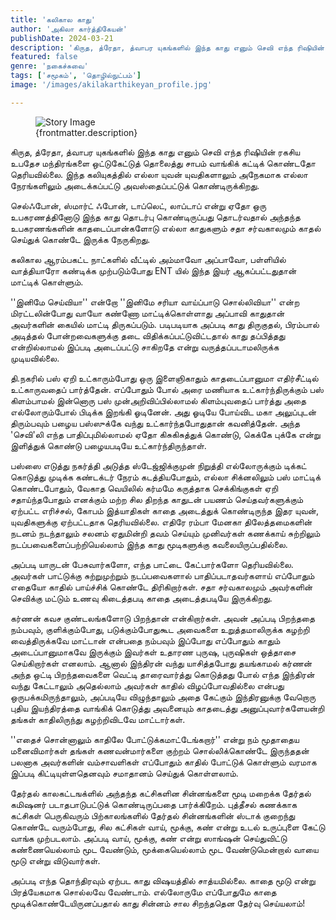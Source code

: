 ```yaml
---
title: 'கலிகால காது'
author: 'அகிலா கார்த்திகேயன்'
publishDate: 2024-03-21
description: 'கிருத, த்ரேதா, த்வாபர யுகங்களில் இந்த காது எனும் செவி எந்த ரிஷியின் ரகசிய உபதேச மந்திரங்களை ஒட்டுகேட்டுத் தொலைத்து சாபம் வாங்கிக் கட்டிக் கொண்டதோ...'
featured: false
genre: 'நகைச்சுவை'
tags: ['சமூகம்', 'தொழில்நுட்பம்']
image: '/images/akilakarthikeyan_profile.jpg'

---
```

<figure>
  <img src={frontmatter.image} alt="Story Image" class="w-full rounded-lg shadow-lg" />
  <figcaption class="text-gray-600 text-sm mt-2">{frontmatter.description}</figcaption>
</figure>

கிருத, த்ரேதா, த்வாபர யுகங்களில் இந்த காது எனும் செவி எந்த ரிஷியின் ரகசிய உபதேச மந்திரங்களை ஒட்டுகேட்டுத் தொலைத்து சாபம் வாங்கிக் கட்டிக் கொண்டதோ தெரியவில்லை. இந்த கலியுகத்தில் எல்லா யுவன் யுவதிகளாலும் அநேகமாக எல்லா நேரங்களிலும் அடைக்கப்பட்டு அவஸ்தைப்பட்டுக் கொண்டிருக்கிறது.

செல்ஃபோன், ஸ்மார்ட் ஃபோன், டாப்லெட், லாப்டாப் என்று ஏதோ ஒரு உபகரணத்தினோடு இந்த காது தொடர்பு கொண்டிருப்பது தொடர்வதால் அந்தந்த உபகரணங்களின் காதடைப்பான்களோடு எல்லா காதுகளும் சதா சர்வகாலமும் காதல் செய்துக் கொண்டே இருக்க நேருகிறது.

கலிகால ஆரம்பகட்ட நாட்களில் வீட்டில் அம்மாவோ அப்பாவோ, பள்ளியில் வாத்தியாரோ கண்டிக்க முற்படும்போது ENT யில் இந்த இயர் ஆகப்பட்டதுதான் மாட்டிக் கொள்ளும்.

''இனிமே செய்வியா'' என்றோ ''இனிமே சரியா வாய்ப்பாடு சொல்லிவியா'' என்ற மிரட்டலின்போது வாயோ கண்ணோ மாட்டிக்கொள்ளாது அப்பாவி காதுதான் அவர்களின் கையில் மாட்டி திருகப்படும். படிபடியாக அப்படி காது திருகுதல், பிரம்பால் அடித்தல் போன்றவைகளுக்கு தடை விதிக்கப்பட்டுவிட்டதால் காது தப்பித்தது என்றில்லாமல் இப்படி அடைப்பட்டு சாகிறதே என்று வருத்தப்படாமலிருக்க முடியவில்லை.

தி.நகரில் பஸ் ஏறி உட்காரும்போது ஒரு இளைஞிகாதும் காதடைப்பானுமா எதிர்சீட்டில் உட்காருவதைப் பார்த்தேன். எப்போதும் போல் அரை மணியாக உட்கார்ந்திருக்கும் பஸ் கிளம்பாமல் இன்னொரு பஸ் முன்அறிவிப்பில்லாமல் கிளம்புவதைப் பார்த்து அதை எல்லோரும்போல் பிடிக்க இறங்கி ஓடினேன். அது ஓடியே போய்விட மகா அலுப்புடன் திரும்பவும் பழைய பஸ்ஸுக்கே வந்து உட்கார்ந்தபோதுதான் கவனித்தேன். அந்த 'செவி'லி எந்த பாதிப்புமில்லாமல் ஏதோ கிசுகிசுத்துக் கொண்டு, கெக்கே புக்கே என்று இளித்துக் கொண்டு பழையபடியே உட்கார்ந்திருந்தாள்.

பஸ்ஸை எடுத்து நகர்த்தி அடுத்த ஸ்டேஜ்ஜிக்குமுன் நிறுத்தி எல்லோருக்கும் டிக்கட் கொடுத்து முடிக்க கண்டக்டர் நேரம் கடத்தியபோதும், எல்லா சிக்னலிலும் பஸ் மாட்டிக் கொண்டபோதும், வேகாத வெயிலில் கர்மமே கருத்தாக செக்கிங்குகள் ஏறி சதாய்ந்தபோதும் எனக்கும் மற்ற சில திறந்த காதுடன் பயணம் செய்தவர்களுக்கும் ஏற்பட்ட எரிச்சல், கோபம் இத்யாதிகள் காதை அடைத்துக் கொண்டிருந்த இதர யுவன், யுவதிகளுக்கு ஏற்பட்டதாக தெரியவில்லை. எதிரே ரம்பா மேனகா திலேத்தமைகளின் நடனம் நடந்தாலும் சலனம் ஏதுமின்றி தவம் செய்யும் முனிவர்கள் கணக்காய் சுற்றிலும் நடப்பவைகளைப்பற்றியெல்லாம் இந்த காது மூடிகளுக்கு கவலையிருப்பதில்லை.

அப்படி யாருடன் பேசுவார்களோ, எந்த பாட்டை கேட்பார்களோ தெரியவில்லை. அவர்கள் பாட்டுக்கு சுற்றுமுற்றும் நடப்பவைகளால் பாதிப்படாதவர்களாய் எப்போதும் எதையோ காதில் பாய்ச்சிக் கொண்டே திரிகிறார்கள். சதா சர்வகாலமும் அவர்களின் செவிக்கு மட்டும் உணவு கிடைத்தபடி காதை அடைத்தபடியே இருக்கிறது.

கர்ணன் கவச குண்டலங்களோடு பிறந்தான் என்கிறார்கள். அவன் அப்படி பிறந்ததை நம்பவும், குளிக்கும்போது, படுக்கும்போதுகூட அவைகளை உறுத்தமாலிருக்க கழற்றி வைத்திருக்கவே மாட்டான் என்பதை நம்பவும் இப்போது எப்போதும் காதும் அடைப்பானுமாகவே இருக்கும் இவர்கள் உதாரண புருஷ, புருஷிகள் ஒத்தாசை செய்கிறார்கள் எனலாம். ஆனால் இந்திரன் வந்து யாசித்தபோது தயங்காமல் கர்ணன் அந்த ஒட்டி பிறந்தவைகளை வெட்டி தாரைவார்த்து கொடுத்தது போல் எந்த இந்திரன் வந்து கேட்டாலும் அதெல்லாம் அவர்கள் காதில் விழப்போவதில்லை என்பது ஒருபக்கமிருந்தாலும், அப்படியே விழுந்தாலும் அதை கேட்கும் இந்திரனுக்கு வேறொரு புதிய இயந்திரத்தை வாங்கிக் கொடுத்து அவனையும் காதடைத்து அனுப்புவார்களேயன்றி தங்கள் காதிலிருந்து கழற்றிவிடவே மாட்டார்கள்.

''எதைச் சொன்னாலும் காதிலே போட்டுக்கமாட்டேங்கறார்'' என்று நம் மூதாதைய மனைவிமார்கள் தங்கள் கணவன்மார்களை குற்றம் சொல்லிக்கொண்டே இருந்ததன் பலனாக அவர்களின் வம்சாவளிகள் எப்போதும் காதில் போட்டுக் கொள்ளும் வரமாக இப்படி கிட்டியுள்ளதெனவும் சமாதானம் செய்துக் கொள்ளலாம்.

தேர்தல் காலகட்டஙக்ளில் அந்தந்த கட்சிகளின சின்னங்களை மூடி மறைக்க தேர்தல் கமிஷனர் படாதபாடுபட்டுக் கொண்டிருப்பதை பார்க்கிறேம். புத்தீசல் கணக்காக கட்சிகள் பெருகிவரும் பிற்காலங்களில் தேர்தல் சின்னங்களின் ஸ்டாக் குறைந்து கொண்டே வரும்போது, சில கட்சிகள் வாய், மூக்கு, கண் என்று உடல் உருப்புளை கேட்டு வாங்க முற்படலாம். அப்படி வாய், மூக்கு, கண் என்று ஸாங்ஷன் செய்துவிட்டு கண்ணையெல்லாம் மூட வேண்டும், மூக்கையெல்லாம் மூட வேண்டுமென்றால் வாயை மூடு என்று விடுவார்கள்.

அப்படி எந்த தொந்திரவும் ஏற்பட காது விஷயத்தில் சாத்யமில்லை. காதை மூடு என்று பிரத்யேகமாக சொல்லவே வேண்டாம். எல்லோருமே எப்போதுமே காதை மூடிக்கொண்டேயிருனப்பதால் காது சின்னம் சால சிறந்ததென தேர்வு செய்யலாம்!
